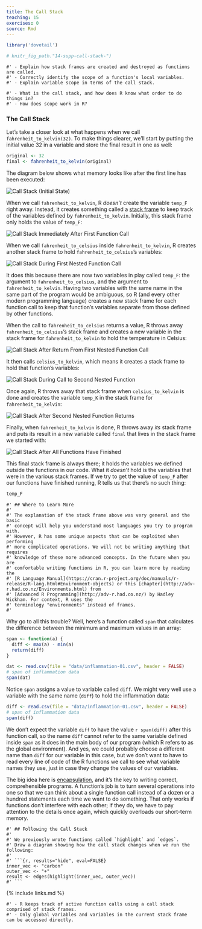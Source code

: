 ```yaml
---
title: The Call Stack
teaching: 15
exercises: 0
source: Rmd
---
```


```r
library('dovetail')

# knitr_fig_path."14-supp-call-stack-")
```

```objectives
#' - Explain how stack frames are created and destroyed as functions are called.
#' - Correctly identify the scope of a function's local variables.
#' - Explain variable scope in terms of the call stack.
```

```questions
#' - What is the call stack, and how does R know what order to do things in?
#' - How does scope work in R?
```

### The Call Stack

Let's take a closer look at what happens when we call `fahrenheit_to_kelvin(32)`.
To make things clearer,
we'll start by putting the initial value 32 in a variable and store the final result in one as well:

```r
original <- 32
final <- fahrenheit_to_kelvin(original)
```

The diagram below shows what memory looks like after the first line has been executed:

<img src="fig/python-call-stack-01.svg" alt="Call Stack (Initial State)" />

When we call `fahrenheit_to_kelvin`, R *doesn't* create the variable `temp_F` right away.
Instead, it creates something called a [stack frame]({{ page.root }}/reference.html#stack-frame) to keep track of the variables defined by `fahrenheit_to_kelvin`.
Initially, this stack frame only holds the value of `temp_F`:

<img src="fig/python-call-stack-02.svg" alt="Call Stack Immediately After First Function Call" />

When we call `fahrenheit_to_celsius` inside `fahrenheit_to_kelvin`, R creates another stack frame to hold `fahrenheit_to_celsius`'s variables:

<img src="fig/python-call-stack-03.svg" alt="Call Stack During First Nested Function Call" />

It does this because there are now two variables in play called `temp_F`: the argument to `fahrenheit_to_celsius`, and the argument to `fahrenheit_to_kelvin`.
Having two variables with the same name in the same part of the program would be ambiguous, so R (and every other modern programming language) creates a new stack frame for each function call to keep that function's variables separate from those defined by other functions.

When the call to `fahrenheit_to_celsius` returns a value, R throws away `fahrenheit_to_celsius`'s stack frame and creates a new variable in the stack frame for `fahrenheit_to_kelvin` to hold the temperature in Celsius:

<img src="fig/python-call-stack-04.svg" alt="Call Stack After Return From First Nested Function Call" />

It then calls `celsius_to_kelvin`, which means it creates a stack frame to hold that function's variables:

<img src="fig/python-call-stack-05.svg" alt="Call Stack During Call to Second Nested Function" />

Once again, R throws away that stack frame when `celsius_to_kelvin` is done
and creates the variable `temp_K` in the stack frame for `fahrenheit_to_kelvin`:

<img src="fig/python-call-stack-06.svg" alt="Call Stack After Second Nested Function Returns" />

Finally, when `fahrenheit_to_kelvin` is done, R throws away *its* stack frame and puts its result in a new variable called `final` that lives in the stack frame we started with:

<img src="fig/python-call-stack-07.svg" alt="Call Stack After All Functions Have Finished" />

This final stack frame is always there;
it holds the variables we defined outside the functions in our code.
What it *doesn't* hold is the variables that were in the various stack frames.
If we try to get the value of `temp_F` after our functions have finished running, R tells us that there's no such thing:

```r
temp_F
```

```callout
#' ## Where to Learn More
#' 
#' The explanation of the stack frame above was very general and the basic
#' concept will help you understand most languages you try to program with.
#' However, R has some unique aspects that can be exploited when performing
#' more complicated operations. We will not be writing anything that requires
#' knowledge of these more advanced concepts. In the future when you are
#' comfortable writing functions in R, you can learn more by reading the
#' [R Language Manual](https://cran.r-project.org/doc/manuals/r-release/R-lang.html#Environment-objects) or this [chapter](http://adv-r.had.co.nz/Environments.html) from
#' [Advanced R Programming](http://adv-r.had.co.nz/) by Hadley Wickham. For context, R uses the
#' terminology "environments" instead of frames.
#' 
```

Why go to all this trouble? Well, here's a function called `span` that calculates the difference between the minimum and maximum values in an array:

```r
span <- function(a) {
  diff <- max(a) - min(a)
  return(diff)
}

dat <- read.csv(file = "data/inflammation-01.csv", header = FALSE)
# span of inflammation data
span(dat)
```

Notice `span` assigns a value to variable called `diff`. We might very well use a variable with the same name (`diff`) to hold the inflammation data:

```r
diff <- read.csv(file = "data/inflammation-01.csv", header = FALSE)
# span of inflammation data
span(diff)
```

We don't expect the variable `diff` to have the value `r span(diff)` after this function call, so the name `diff` cannot refer to the same variable defined inside `span` as it does in the main body of our program (which R refers to as the global environment).
And yes, we could probably choose a different name than `diff` for our variable in this case, but we don't want to have to read every line of code of the R functions we call to see what variable names they use, just in case they change the values of our variables.

The big idea here is [encapsulation]({{ page.root }}/reference.html#encapsulation), and it's the key to writing correct, comprehensible programs.
A function's job is to turn several operations into one so that we can think about a single function call instead of a dozen or a hundred statements each time we want to do something.
That only works if functions don't interfere with each other; if they do, we have to pay attention to the details once again, which quickly overloads our short-term memory.

````challenge
#' ## Following the Call Stack
#' 
#' We previously wrote functions called `highlight` and `edges`.
#' Draw a diagram showing how the call stack changes when we run the following:
#' 
#' ```{r, results="hide", eval=FALSE}
inner_vec <- "carbon"
outer_vec <- "+"
result <- edges(highlight(inner_vec, outer_vec))
#' ```
````

{% include links.md %}

```keypoints
#' - R keeps track of active function calls using a call stack comprised of stack frames.
#' - Only global variables and variables in the current stack frame can be accessed directly.
```


